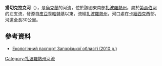 '''揚切克拉克河'''（{{lang-uk|Янчекрак}}），是[[烏克蘭|烏克蘭]]的河流，位於該國東南部[[扎波羅熱州|扎波羅熱州]]，屬於[[第聶伯河|第聶伯河]]的左支流，發源自[[皮亞季哈特基_(瓦西利夫卡區)|皮亞季哈特基]]以東，流經[[扎波羅熱州|扎波羅熱州]]，河口處在[[卡緬西克_(瓦西利夫卡區)|卡緬西克]]西部，河道全長30公里。

==參考資料==
* [https://archive.is/20121222114905/www.menr.gov.ua/content/article/5981 Екологічний паспорт Запорізької області (2010 p.)]

{{DEFAULTSORT:Янчекрак (річка)}}
[[Category:扎波羅熱州河流|Category:扎波羅熱州河流]]


{{Ukraine-river-stub}}